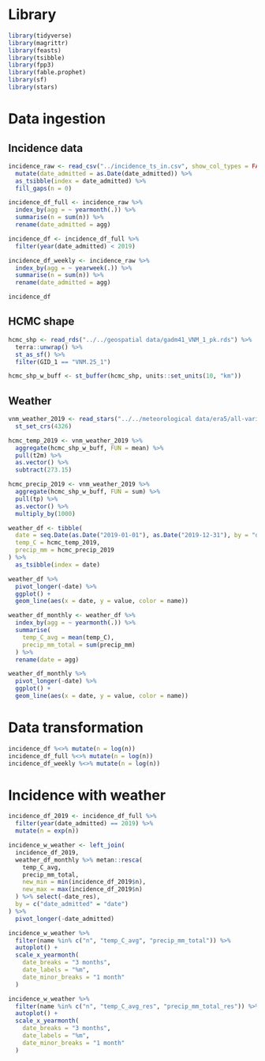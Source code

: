 # Library

```r
library(tidyverse)
library(magrittr)
library(feasts)
library(tsibble)
library(fpp3)
library(fable.prophet)
library(sf)
library(stars)
```

# Data ingestion

## Incidence data

```r
incidence_raw <- read_csv("../incidence_ts_in.csv", show_col_types = FALSE) %>%
  mutate(date_admitted = as.Date(date_admitted)) %>%
  as_tsibble(index = date_admitted) %>%
  fill_gaps(n = 0)

incidence_df_full <- incidence_raw %>%
  index_by(agg = ~ yearmonth(.)) %>%
  summarise(n = sum(n)) %>%
  rename(date_admitted = agg)

incidence_df <- incidence_df_full %>%
  filter(year(date_admitted) < 2019)

incidence_df_weekly <- incidence_raw %>%
  index_by(agg = ~ yearweek(.)) %>%
  summarise(n = sum(n)) %>%
  rename(date_admitted = agg)

incidence_df
```

## HCMC shape

```r
hcmc_shp <- read_rds("../../geospatial data/gadm41_VNM_1_pk.rds") %>%
  terra::unwrap() %>%
  st_as_sf() %>%
  filter(GID_1 == "VNM.25_1")

hcmc_shp_w_buff <- st_buffer(hcmc_shp, units::set_units(10, "km"))
```

## Weather
```r
vnm_weather_2019 <- read_stars("../../meteorological data/era5/all-variables_2019_daily_VNM.nc") %>%
  st_set_crs(4326)

hcmc_temp_2019 <- vnm_weather_2019 %>%
  aggregate(hcmc_shp_w_buff, FUN = mean) %>%
  pull(t2m) %>%
  as.vector() %>%
  subtract(273.15)

hcmc_precip_2019 <- vnm_weather_2019 %>%
  aggregate(hcmc_shp_w_buff, FUN = sum) %>%
  pull(tp) %>%
  as.vector() %>%
  multiply_by(1000)

weather_df <- tibble(
  date = seq.Date(as.Date("2019-01-01"), as.Date("2019-12-31"), by = "day"),
  temp_C = hcmc_temp_2019,
  precip_mm = hcmc_precip_2019
) %>%
  as_tsibble(index = date)

weather_df %>%
  pivot_longer(-date) %>%
  ggplot() +
  geom_line(aes(x = date, y = value, color = name))

weather_df_monthly <- weather_df %>%
  index_by(agg = ~ yearmonth(.)) %>%
  summarise(
    temp_C_avg = mean(temp_C),
    precip_mm_total = sum(precip_mm)
  ) %>%
  rename(date = agg)

weather_df_monthly %>%
  pivot_longer(-date) %>%
  ggplot() +
  geom_line(aes(x = date, y = value, color = name))
```

# Data transformation
```r
incidence_df %<>% mutate(n = log(n))
incidence_df_full %<>% mutate(n = log(n))
incidence_df_weekly %<>% mutate(n = log(n))
```

# Incidence with weather
```r
incidence_df_2019 <- incidence_df_full %>%
  filter(year(date_admitted) == 2019) %>%
  mutate(n = exp(n))

incidence_w_weather <- left_join(
  incidence_df_2019,
  weather_df_monthly %>% metan::resca(
    temp_C_avg,
    precip_mm_total,
    new_min = min(incidence_df_2019$n),
    new_max = max(incidence_df_2019$n)
  ) %>% select(-date_res),
  by = c("date_admitted" = "date")
) %>%
  pivot_longer(-date_admitted)

incidence_w_weather %>%
  filter(name %in% c("n", "temp_C_avg", "precip_mm_total")) %>%
  autoplot() +
  scale_x_yearmonth(
    date_breaks = "3 months",
    date_labels = "%m",
    date_minor_breaks = "1 month"
  )

incidence_w_weather %>%
  filter(name %in% c("n", "temp_C_avg_res", "precip_mm_total_res")) %>%
  autoplot() +
  scale_x_yearmonth(
    date_breaks = "3 months",
    date_labels = "%m",
    date_minor_breaks = "1 month"
  )
```
